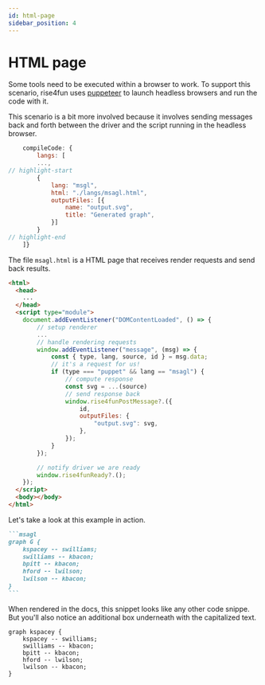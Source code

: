 ```yaml
---
id: html-page
sidebar_position: 4
---
```



# HTML page

Some tools need to be executed within a browser to work. To support this scenario, rise4fun uses [puppeteer](https://www.npmjs.com/package/puppeteer)
to launch headless browsers and run the code with it.

This scenario is a bit more involved because it involves sending messages back and forth between the driver and
the script running in the headless browser.

```js title="./docusaurus.config.js"
    compileCode: {
        langs: [
        ...,
// highlight-start
        {
            lang: "msgl",
            html: "./langs/msagl.html",
            outputFiles: [{
                name: "output.svg",
                title: "Generated graph",
            }]
        }
// highlight-end
    ]}
```

The file `msagl.html` is a HTML page that receives render requests and send back results.

```html title="./langs/msagl.html"
<html>
  <head>
    ...
  </head>
  <script type="module">
    document.addEventListener("DOMContentLoaded", () => {
        // setup renderer
        ...
        // handle rendering requests
        window.addEventListener("message", (msg) => {
            const { type, lang, source, id } = msg.data;
            // it's a request for us!
            if (type === "puppet" && lang == "msagl") {
                // compute response
                const svg = ...(source)
                // send response back
                window.rise4funPostMessage?.({
                    id,
                    outputFiles: {
                        "output.svg": svg,
                    },
                });
            }
        });

        // notify driver we are ready
        window.rise4funReady?.();
    });
  </script>
  <body></body>
</html>
```

Let's take a look at this example in action.

````markdown
```msagl
graph G {
    kspacey -- swilliams;
    swilliams -- kbacon;
    bpitt -- kbacon;
    hford -- lwilson;
    lwilson -- kbacon;
}
```
````

When rendered in the docs, this snippet looks like any other code snippe.
But you'll also notice an additional box
underneath with the capitalized text.

<BrowserWindow>

```msagl
graph kspacey {
    kspacey -- swilliams;
    swilliams -- kbacon;
    bpitt -- kbacon;
    hford -- lwilson;
    lwilson -- kbacon;
}
```

</BrowserWindow>
